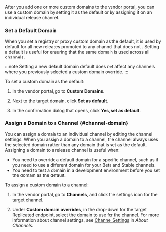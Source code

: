 After you add one or more custom domains to the vendor portal, you can use a custom domain by setting it as the default or by assigning it on an individual release channel.

### Set a Default Domain

When you set a registry or proxy custom domain as the default, it is used by default for all new releases promoted to any channel that does not . Setting a default is useful for ensuring that the same domain is used across all channels.

:::note
Setting a new default domain default does _not_ affect any channels where you previously selected a custom domain override.
:::

To set a custom domain as the default:

1. In the vendor portal, go to **Custom Domains**.

1. Next to the target domain, click **Set as default**.

1. In the confirmation dialog that opens, click **Yes, set as default**.

### Assign a Domain to a Channel {#channel-domain}

You can assign a domain to an individual channel by editing the channel settings. When you assign a domain to a channel, the channel always uses the selected domain rather than any domain that is set as the default. Assigning a domain to a release channel is useful when:

* You need to override a default domain for a specific channel, such as if you need to use a different domain for your Beta and Stable channels.
* You need to test a domain in a development environment before you set the domain as the default.

To assign a custom domain to a channel:

1. In the vendor portal, go to **Channels**, and click the settings icon for the target channel.

1. Under **Custom domain overrides**, in the drop-down for the target Replicated endpoint, select the domain to use for the channel. For more information about channel settings, see [Channel Settings](releases-about-channels#channel-settings) in _About Channels_.